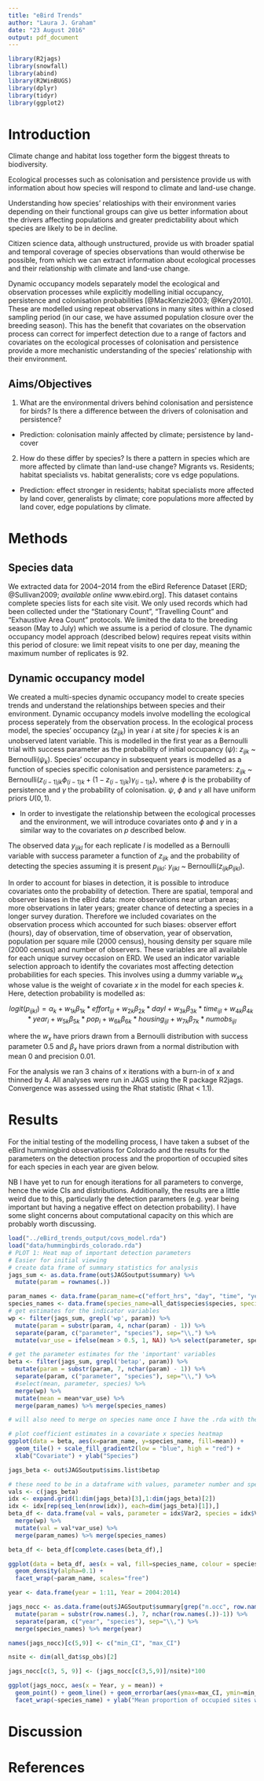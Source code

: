 ```yaml
---
title: "eBird Trends"
author: "Laura J. Graham"
date: "23 August 2016"
output: pdf_document
---
```

```r
library(R2jags)
library(snowfall)
library(abind)
library(R2WinBUGS)
library(dplyr)
library(tidyr)
library(ggplot2)
```

# Introduction

Climate change and habitat loss together form the biggest threats to biodiversity. 

Ecological processes such as colonisation and persistence provide us with information about how species will respond to climate and land-use change. 

Understanding how species' relatioships with their environment varies depending on their functional groups can give us better information about the drivers affecting populations and greater predictability about which species are likely to be in decline. 

Citizen science data, although unstructured, provide us with broader spatial and temporal coverage of species observations than would otherwise be possible, from which we can extract information about ecological processes and their relationship with climate and land-use change.

Dynamic occupancy models separately model the ecological and observation processes while explicitly modelling initial occupancy, persistence and colonisation probabilities [@MacKenzie2003; @Kery2010]. These are modelled using repeat observations in many sites within a closed sampling period (in our case, we have assumed population closure over the breeding season). This has the benefit that covariates on the observation process can correct for imperfect detection due to a range of factors and covariates on the ecological processes of colonisation and persistence provide a more mechanistic understanding of the species' relationship with their environment.

## Aims/Objectives
1. What are the environmental drivers behind colonisation and persistence for birds? Is there a difference between the drivers of colonisation and persistence?

- Prediction: colonisation mainly affected by climate; persistence by land-cover

2. How do these differ by species? Is there a pattern in species which are more affected by climate than land-use change? Migrants vs. Residents; habitat specialists vs. habitat generalists; core vs edge populations. 

- Prediction: effect stronger in residents; habitat specialists more affected by land cover, generalists by climate; core populations more affected by land cover, edge populations by climate.

# Methods
## Species data
We extracted data for 2004--2014 from the eBird Reference Dataset [ERD; @Sullivan2009; *available online* www.ebird.org]. This dataset contains complete species lists for each site visit. We only used records which had been collected under the "Stationary Count", "Travelling Count" and "Exhaustive Area Count" protocols. We limited the data to the breeding season (May to July) which we assume is a period of closure. The dynamic occupancy model approach (described below) requires repeat visits within this period of closure: we limit repeat visits to one per day, meaning the maximum number of replicates is 92.

## Dynamic occupancy model
We created a multi-species dynamic occupancy model to create species trends and understand the relationships between species and their environment. Dynamic occupancy models involve modelling the ecological process seperately from the observation process. In the ecological process model, the species' occupancy ($z_{ijk}$) in year $i$ at site $j$ for species $k$ is an unobserved latent variable. This is modelled in the first year as a Bernoulli trial with success parameter as the probability of initial occupancy ($\psi$): $z_{ijk}$ ~ Bernoulli($\psi_k$). Species' occupancy in subsequent years is modelled as a function of species specific colonisation and persistence parameters: $z_{ijk}$ ~ Bernoulli($z_{(i-1)jk}\phi_{(i-1)k} + (1 - z_{(i-1)jk})\gamma_{(i-1)k}$), where $\phi$ is the probability of persistence and $\gamma$ the probability of colonisation. $\psi$, $\phi$ and $\gamma$ all have uniform priors $U(0,1)$.

- In order to investigate the relationship between the ecological processes and the environment, we will introduce covariates onto $\phi$ and $\gamma$ in a similar way to the covariates on $p$ described below. 

The observed data $y_{ijkl}$ for each replicate $l$ is modelled as a Bernoulli variable with success parameter a function of $z_{ijk}$ and the probability of detecting the species assuming it is present $p_{ijkl}$: $y_{ijkl}$ ~ Bernoulli($z_{ijk}p_{ijkl}$).

In order to account for biases in detection, it is possible to introduce covariates onto the probability of detection. There are spatial, temporal and observer biases in the eBird data: more observations near urban areas; more observations in later years; greater chance of detecting a species in a longer survey duration. Therefore we included covariates on the observation process which accounted for such biases: observer effort (hours), day of observation, time of observation, year of observation, population per square mile (2000 census), housing density per square mile (2000 census) and number of observers. These variables are all available for each unique survey occasion on ERD. We used an indicator variable selection approach to identify the covariates most affecting detection probabilities for each species. This involves using a dummy variable $w_{xk}$ whose value is the weight of covariate $x$ in the model for each species $k$. Here, detection probability is modelled as:

$$logit(p_{ijkl}) = \alpha_k + w_{1k}\beta_{1k} * effort_{ijl} + w_{2k}\beta_{2k} * day{l} + w_{3k}\beta_{3k} * time_{ijl} + w_{4k}\beta_{4k} * year_{i} + w_{5k}\beta_{5k} * pop_{i} + w_{6k}\beta_{6k} * housing_{ijl} + w_{7k}\beta_{7k} * numobs_{ijl}$$

where the $w_x$ have priors drawn from a Bernoulli distribution with success parameter 0.5 and $\beta_x$ have priors drawn from a normal distribution with mean 0 and precision 0.01. 

For the analysis we ran 3 chains of x iterations with a burn-in of x and thinned by 4. All analyses were run in JAGS using the R package R2jags. Convergence was assessed using the Rhat statistic (Rhat < 1.1).

# Results
For the initial testing of the modelling process, I have taken a subset of the eBird hummingbird observations for Colorado and the results for the parameters on the detection process and the proportion of occupied sites for each species in each year are given below. 

NB I have yet to run for enough iterations for all parameters to converge, hence the wide CIs and distributions. Additionally, the results are a little weird due to this, particularly the detection parameters (e.g. year being important but having a negative effect on detection probability). I have some slight concerns about computational capacity on this which are probably worth discussing. 

```r
load("../eBird_trends_output/covs_model.rda")
load("data/hummingbirds_colorado.rda")
# PLOT 1: Heat map of important detection parameters
# Easier for initial viewing
# create data frame of summary statistics for analysis
jags_sum <- as.data.frame(out$JAGSoutput$summary) %>%
  mutate(param = rownames(.))

param_names <- data.frame(param_name=c("effort_hrs", "day", "time", "year", "pop00_sqmi", "housing_density", "number_observers"), parameter=1:7)
species_names <- data.frame(species_name=all_dat$species$species, species=1:nrow(all_dat$species))
# get estimates for the indicator variables
wp <- filter(jags_sum, grepl('wp', param)) %>%
  mutate(param = substr(param, 4, nchar(param) - 1)) %>%
  separate(param, c("parameter", "species"), sep="\\,") %>%
  mutate(var_use = ifelse(mean > 0.5, 1, NA)) %>% select(parameter, species, var_use)

# get the parameter estimates for the 'important' variables
beta <- filter(jags_sum, grepl('betap', param)) %>%
  mutate(param = substr(param, 7, nchar(param) - 1)) %>%
  separate(param, c("parameter", "species"), sep="\\,") %>%
  #select(mean, parameter, species) %>%
  merge(wp) %>%
  mutate(mean = mean*var_use) %>%
  merge(param_names) %>% merge(species_names)

# will also need to merge on species name once I have the .rda with them in

# plot coefficient estimates in a covariate x species heatmap
ggplot(data = beta, aes(x=param_name, y=species_name, fill=mean)) + 
  geom_tile() + scale_fill_gradient2(low = "blue", high = "red") +
  xlab("Covariate") + ylab("Species")
```

```r
jags_beta <- out$JAGSoutput$sims.list$betap

# these need to be in a dataframe with values, parameter number and species number (based on indices of array)
vals <- c(jags_beta)
idx <- expand.grid(1:dim(jags_beta)[3],1:dim(jags_beta)[2])
idx <- idx[rep(seq_len(nrow(idx)), each=dim(jags_beta)[1]),]
beta_df <- data.frame(val = vals, parameter = idx$Var2, species = idx$Var1) %>%
  merge(wp) %>%
  mutate(val = val*var_use) %>%
  merge(param_names) %>% merge(species_names)

beta_df <- beta_df[complete.cases(beta_df),]

ggplot(data = beta_df, aes(x = val, fill=species_name, colour = species_name)) + 
  geom_density(alpha=0.1) + 
  facet_wrap(~param_name, scales="free")
```

```r
year <- data.frame(year = 1:11, Year = 2004:2014)

jags_nocc <- as.data.frame(out$JAGSoutput$summary[grep("n.occ", row.names(out$JAGSoutput$summary)),]) %>%
  mutate(param = substr(row.names(.), 7, nchar(row.names(.))-1)) %>%
  separate(param, c("year", "species"), sep="\\,") %>%
  merge(species_names) %>% merge(year)

names(jags_nocc)[c(5,9)] <- c("min_CI", "max_CI")

nsite <- dim(all_dat$sp_obs)[2]

jags_nocc[c(3, 5, 9)] <- (jags_nocc[c(3,5,9)]/nsite)*100

ggplot(jags_nocc, aes(x = Year, y = mean)) +
  geom_point() + geom_line() + geom_errorbar(aes(ymax=max_CI, ymin=min_CI)) +
  facet_wrap(~species_name) + ylab("Mean proportion of occupied sites with 95% CI")

```

# Discussion

# References